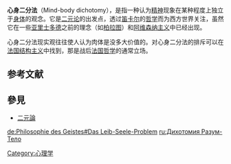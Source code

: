 {{Distinguish|心物問題}}
{{article issues
}}
'''心身二分法'''（Mind-body dichotomy），是指一种认为[[精神|精神]]现象在某种程度上独立于[[身体|身体]]的观念。它是[[二元论|二元论]]的出发点，透过[[笛卡尔|笛卡尔]]的[[哲学|哲学]]而为西方世界关注，虽然它在一些[[亚里士多德|亚里士多德]]之前的理念（如[[柏拉图|柏拉图]]）和[[阿维森纳主义|阿维森纳主义]]中已经出现。

心身二分法现实观往往使人认为肉体是没多大价值的。对心身二分法的排斥可以在[[法国|法国]][[结构主义|结构主义]]中找到，那是战后[[法国哲学|法国哲学]]的通常立场。

{{or|心物({{lang|en|Mind and body}})問題是重要的[[哲學|哲學]]問題。探討[[心靈|心靈]]({{lang|en|Mind}})如何得以與[[肉體|肉體]]({{lang|en|Body}})及[[世界|世界]]互相影響。90年代以來，科學界偏向於否定二元论。}}

== 参考文献 ==
{{Reflist}}

== 參見 ==
{{Portal box|哲学|心理学}}
* [[二元論|二元論]]

[[de:Philosophie_des_Geistes#Das_Leib-Seele-Problem|de:Philosophie des Geistes#Das Leib-Seele-Problem]]
[[ru:Дихотомия_Разум-Тело|ru:Дихотомия Разум-Тело]]

[[Category:心理学|Category:心理学]]